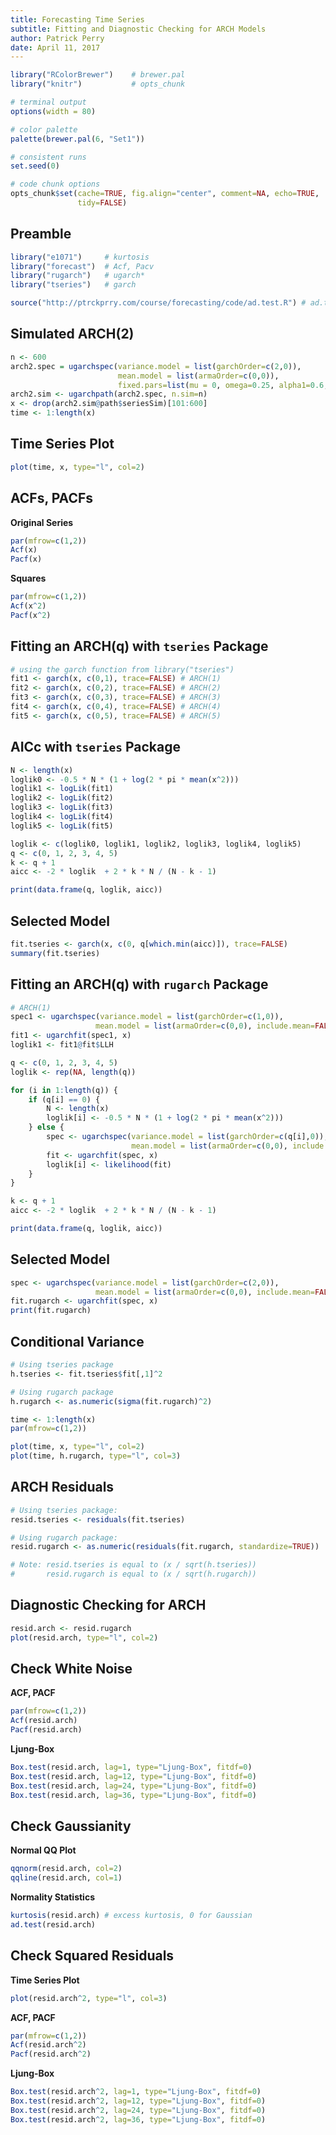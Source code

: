 ```yaml
---
title: Forecasting Time Series
subtitle: Fitting and Diagnostic Checking for ARCH Models
author: Patrick Perry 
date: April 11, 2017
---
```


```r
library("RColorBrewer")    # brewer.pal
library("knitr")           # opts_chunk

# terminal output
options(width = 80)

# color palette
palette(brewer.pal(6, "Set1"))

# consistent runs
set.seed(0)

# code chunk options
opts_chunk$set(cache=TRUE, fig.align="center", comment=NA, echo=TRUE,
               tidy=FALSE)
```

Preamble
--------

```r
library("e1071")     # kurtosis
library("forecast")  # Acf, Pacv
library("rugarch")   # ugarch*
library("tseries")   # garch

source("http://ptrckprry.com/course/forecasting/code/ad.test.R") # ad.test
```


Simulated ARCH(2)
-----------------

```r
n <- 600
arch2.spec = ugarchspec(variance.model = list(garchOrder=c(2,0)), 
                        mean.model = list(armaOrder=c(0,0)),
                        fixed.pars=list(mu = 0, omega=0.25, alpha1=0.6, alpha2=0.35))
arch2.sim <- ugarchpath(arch2.spec, n.sim=n)
x <- drop(arch2.sim@path$seriesSim)[101:600]
time <- 1:length(x)
```


Time Series Plot
----------------

```r
plot(time, x, type="l", col=2)
```

ACFs, PACFs
-----------

**Original Series**

```r
par(mfrow=c(1,2))
Acf(x)
Pacf(x)
```

**Squares**

```r
par(mfrow=c(1,2))
Acf(x^2)
Pacf(x^2)
```


Fitting an ARCH(q) with `tseries` Package
-----------------------------------------

```r
# using the garch function from library("tseries")
fit1 <- garch(x, c(0,1), trace=FALSE) # ARCH(1)
fit2 <- garch(x, c(0,2), trace=FALSE) # ARCH(2)
fit3 <- garch(x, c(0,3), trace=FALSE) # ARCH(3)
fit4 <- garch(x, c(0,4), trace=FALSE) # ARCH(4)
fit5 <- garch(x, c(0,5), trace=FALSE) # ARCH(5)
```

AICc with `tseries` Package
---------------------------

```r
N <- length(x)
loglik0 <- -0.5 * N * (1 + log(2 * pi * mean(x^2)))
loglik1 <- logLik(fit1)
loglik2 <- logLik(fit2)
loglik3 <- logLik(fit3)
loglik4 <- logLik(fit4)
loglik5 <- logLik(fit5)

loglik <- c(loglik0, loglik1, loglik2, loglik3, loglik4, loglik5)
q <- c(0, 1, 2, 3, 4, 5)
k <- q + 1
aicc <- -2 * loglik  + 2 * k * N / (N - k - 1)

print(data.frame(q, loglik, aicc))
```


Selected Model
--------------

```r
fit.tseries <- garch(x, c(0, q[which.min(aicc)]), trace=FALSE)
summary(fit.tseries)
```

Fitting an ARCH(q) with `rugarch` Package
-----------------------------------------

```r
# ARCH(1)
spec1 <- ugarchspec(variance.model = list(garchOrder=c(1,0)), 
                   mean.model = list(armaOrder=c(0,0), include.mean=FALSE))
fit1 <- ugarchfit(spec1, x)
loglik1 <- fit1@fit$LLH
```


```r
q <- c(0, 1, 2, 3, 4, 5)
loglik <- rep(NA, length(q))

for (i in 1:length(q)) {
    if (q[i] == 0) {
        N <- length(x)
        loglik[i] <- -0.5 * N * (1 + log(2 * pi * mean(x^2)))
    } else {
        spec <- ugarchspec(variance.model = list(garchOrder=c(q[i],0)), 
                           mean.model = list(armaOrder=c(0,0), include.mean=FALSE))
        fit <- ugarchfit(spec, x)
        loglik[i] <- likelihood(fit)
    }
}

k <- q + 1
aicc <- -2 * loglik  + 2 * k * N / (N - k - 1)

print(data.frame(q, loglik, aicc))
```


Selected Model
--------------

```r
spec <- ugarchspec(variance.model = list(garchOrder=c(2,0)), 
                   mean.model = list(armaOrder=c(0,0), include.mean=FALSE))
fit.rugarch <- ugarchfit(spec, x)
print(fit.rugarch)
```


Conditional Variance
--------------------

```r
# Using tseries package
h.tseries <- fit.tseries$fit[,1]^2

# Using rugarch package
h.rugarch <- as.numeric(sigma(fit.rugarch)^2)
```


```r
time <- 1:length(x)
par(mfrow=c(1,2))

plot(time, x, type="l", col=2)
plot(time, h.rugarch, type="l", col=3)
```


ARCH Residuals
--------------

```r
# Using tseries package:
resid.tseries <- residuals(fit.tseries)

# Using rugarch package:
resid.rugarch <- as.numeric(residuals(fit.rugarch, standardize=TRUE))

# Note: resid.tseries is equal to (x / sqrt(h.tseries))
#       resid.rugarch is equal to (x / sqrt(h.rugarch))
```


Diagnostic Checking for ARCH
----------------------------

```r
resid.arch <- resid.rugarch
plot(resid.arch, type="l", col=2)
```


Check White Noise
-----------------

**ACF, PACF**

```r
par(mfrow=c(1,2))
Acf(resid.arch)
Pacf(resid.arch)
```


**Ljung-Box**

```r
Box.test(resid.arch, lag=1, type="Ljung-Box", fitdf=0)
Box.test(resid.arch, lag=12, type="Ljung-Box", fitdf=0)
Box.test(resid.arch, lag=24, type="Ljung-Box", fitdf=0)
Box.test(resid.arch, lag=36, type="Ljung-Box", fitdf=0)
```

Check Gaussianity
-----------------

**Normal QQ Plot**

```r
qqnorm(resid.arch, col=2)
qqline(resid.arch, col=1)
```

**Normality Statistics**

```r
kurtosis(resid.arch) # excess kurtosis, 0 for Gaussian
ad.test(resid.arch)
```


Check Squared Residuals
-----------------------

**Time Series Plot**

```r
plot(resid.arch^2, type="l", col=3)
```


**ACF, PACF**

```r
par(mfrow=c(1,2))
Acf(resid.arch^2)
Pacf(resid.arch^2)
```


**Ljung-Box**

```r
Box.test(resid.arch^2, lag=1, type="Ljung-Box", fitdf=0)
Box.test(resid.arch^2, lag=12, type="Ljung-Box", fitdf=0)
Box.test(resid.arch^2, lag=24, type="Ljung-Box", fitdf=0)
Box.test(resid.arch^2, lag=36, type="Ljung-Box", fitdf=0)
```
